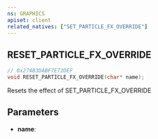 ```yaml
---
ns: GRAPHICS
apiset: client
related_natives: ["SET_PARTICLE_FX_OVERRIDE"]
---
```

## RESET_PARTICLE_FX_OVERRIDE

```c
// 0x274B3DABF7E72DEF
void RESET_PARTICLE_FX_OVERRIDE(char* name);
```

Resets the effect of SET_PARTICLE_FX_OVERRIDE

## Parameters
* **name**: